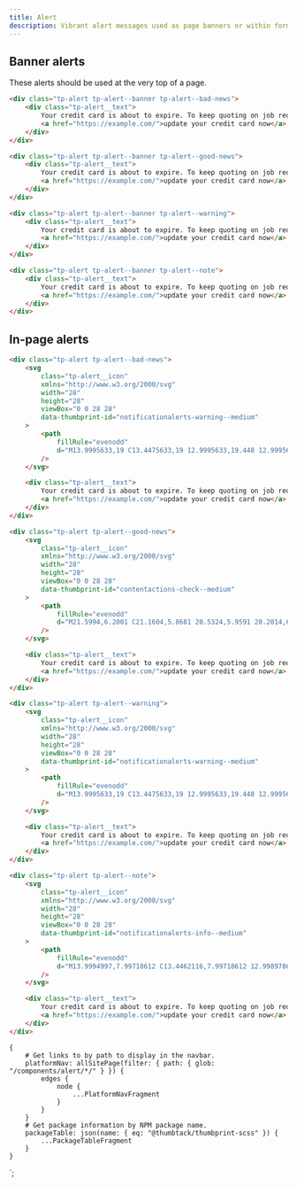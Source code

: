 ```yaml
---
title: Alert
description: Vibrant alert messages used as page banners or within forms.
---
```



<ComponentHeader data={props.data} />

## Banner alerts

These alerts should be used at the very top of a page.

```html
<div class="tp-alert tp-alert--banner tp-alert--bad-news">
    <div class="tp-alert__text">
        Your credit card is about to expire. To keep quoting on job requests please
        <a href="https://example.com/">update your credit card now</a>.
    </div>
</div>
```

```html
<div class="tp-alert tp-alert--banner tp-alert--good-news">
    <div class="tp-alert__text">
        Your credit card is about to expire. To keep quoting on job requests please
        <a href="https://example.com/">update your credit card now</a>.
    </div>
</div>
```

```html
<div class="tp-alert tp-alert--banner tp-alert--warning">
    <div class="tp-alert__text">
        Your credit card is about to expire. To keep quoting on job requests please
        <a href="https://example.com/">update your credit card now</a>.
    </div>
</div>
```

```html
<div class="tp-alert tp-alert--banner tp-alert--note">
    <div class="tp-alert__text">
        Your credit card is about to expire. To keep quoting on job requests please
        <a href="https://example.com/">update your credit card now</a>.
    </div>
</div>
```

## In-page alerts

```html
<div class="tp-alert tp-alert--bad-news">
    <svg
        class="tp-alert__icon"
        xmlns="http://www.w3.org/2000/svg"
        width="28"
        height="28"
        viewBox="0 0 28 28"
        data-thumbprint-id="notificationalerts-warning--medium"
    >
        <path
            fillRule="evenodd"
            d="M13.9995633,19 C13.4475633,19 12.9995633,19.448 12.9995633,20 C12.9995633,20.552 13.4475633,21 13.9995633,21 C14.5515633,21 14.9995633,20.552 14.9995633,20 C14.9995633,19.448 14.5515633,19 13.9995633,19 M13.9995633,9 C13.4475633,9 12.9995633,9.448 12.9995633,10 L12.9995633,15.997 C12.9995633,16.549 13.4475633,16.997 13.9995633,16.997 C14.5515633,16.997 14.9995633,16.549 14.9995633,15.997 L14.9995633,10 C14.9995633,9.448 14.5515633,9 13.9995633,9 M23.6805633,21.827 C23.2555633,22.562 22.4925633,23 21.6395633,23 L6.36056325,23 C5.50756325,23 4.74456325,22.562 4.31956325,21.827 C3.89756325,21.099 3.89556325,20.228 4.31456325,19.498 L11.9535633,6.182 C12.3785633,5.442 13.1435633,5 13.9995633,5 C14.8565633,5 15.6215633,5.442 16.0465633,6.182 L23.6855633,19.498 C24.1035633,20.228 24.1025633,21.099 23.6805633,21.827 M25.4195633,18.503 L17.7805633,5.187 C16.9945633,3.818 15.5815633,3 13.9995633,3 C12.4165633,3 11.0045633,3.818 10.2195633,5.187 L2.57956325,18.503 C1.80156325,19.859 1.80556325,21.476 2.58856325,22.829 C3.37456325,24.188 4.78556325,25 6.36056325,25 L21.6395633,25 C23.2135633,25 24.6235633,24.188 25.4115633,22.829 C26.1945633,21.476 26.1985633,19.859 25.4195633,18.503"
        />
    </svg>

    <div class="tp-alert__text">
        Your credit card is about to expire. To keep quoting on job requests please
        <a href="https://example.com/">update your credit card now</a>.
    </div>
</div>
```

```html
<div class="tp-alert tp-alert--good-news">
    <svg
        class="tp-alert__icon"
        xmlns="http://www.w3.org/2000/svg"
        width="28"
        height="28"
        viewBox="0 0 28 28"
        data-thumbprint-id="contentactions-check--medium"
    >
        <path
            fillRule="evenodd"
            d="M21.5994,6.2001 C21.1604,5.8681 20.5324,5.9591 20.2014,6.4001 L11.8204,17.5751 L7.6244,14.2191 C7.1944,13.8741 6.5654,13.9451 6.2184,14.3751 C5.8734,14.8061 5.9454,15.4361 6.3744,15.7811 L12.1804,20.4251 L21.7994,7.6001 C22.1314,7.1581 22.0414,6.5311 21.5994,6.2001"
        />
    </svg>

    <div class="tp-alert__text">
        Your credit card is about to expire. To keep quoting on job requests please
        <a href="https://example.com/">update your credit card now</a>.
    </div>
</div>
```

```html
<div class="tp-alert tp-alert--warning">
    <svg
        class="tp-alert__icon"
        xmlns="http://www.w3.org/2000/svg"
        width="28"
        height="28"
        viewBox="0 0 28 28"
        data-thumbprint-id="notificationalerts-warning--medium"
    >
        <path
            fillRule="evenodd"
            d="M13.9995633,19 C13.4475633,19 12.9995633,19.448 12.9995633,20 C12.9995633,20.552 13.4475633,21 13.9995633,21 C14.5515633,21 14.9995633,20.552 14.9995633,20 C14.9995633,19.448 14.5515633,19 13.9995633,19 M13.9995633,9 C13.4475633,9 12.9995633,9.448 12.9995633,10 L12.9995633,15.997 C12.9995633,16.549 13.4475633,16.997 13.9995633,16.997 C14.5515633,16.997 14.9995633,16.549 14.9995633,15.997 L14.9995633,10 C14.9995633,9.448 14.5515633,9 13.9995633,9 M23.6805633,21.827 C23.2555633,22.562 22.4925633,23 21.6395633,23 L6.36056325,23 C5.50756325,23 4.74456325,22.562 4.31956325,21.827 C3.89756325,21.099 3.89556325,20.228 4.31456325,19.498 L11.9535633,6.182 C12.3785633,5.442 13.1435633,5 13.9995633,5 C14.8565633,5 15.6215633,5.442 16.0465633,6.182 L23.6855633,19.498 C24.1035633,20.228 24.1025633,21.099 23.6805633,21.827 M25.4195633,18.503 L17.7805633,5.187 C16.9945633,3.818 15.5815633,3 13.9995633,3 C12.4165633,3 11.0045633,3.818 10.2195633,5.187 L2.57956325,18.503 C1.80156325,19.859 1.80556325,21.476 2.58856325,22.829 C3.37456325,24.188 4.78556325,25 6.36056325,25 L21.6395633,25 C23.2135633,25 24.6235633,24.188 25.4115633,22.829 C26.1945633,21.476 26.1985633,19.859 25.4195633,18.503"
        />
    </svg>

    <div class="tp-alert__text">
        Your credit card is about to expire. To keep quoting on job requests please
        <a href="https://example.com/">update your credit card now</a>.
    </div>
</div>
```

```html
<div class="tp-alert tp-alert--note">
    <svg
        class="tp-alert__icon"
        xmlns="http://www.w3.org/2000/svg"
        width="28"
        height="28"
        viewBox="0 0 28 28"
        data-thumbprint-id="notificationalerts-info--medium"
    >
        <path
            fillRule="evenodd"
            d="M13.9994997,7.99718612 C13.4462116,7.99718612 12.9989786,8.44540556 12.9989786,8.99767595 C12.9989786,9.54994633 13.4462116,9.99816577 13.9994997,9.99816577 C14.5537884,9.99816577 15.0000208,9.54994633 15.0000208,8.99767595 C15.0000208,8.44540556 14.5537884,7.99718612 13.9994997,7.99718612 M21.0741845,21.0745886 C17.1751537,24.9754984 10.8248463,24.9754984 6.92581553,21.0745886 C3.0227827,17.1736788 3.0227827,10.8265713 6.92581553,6.92566152 C10.8258468,3.02575219 17.1741532,3.0247517 21.0741845,6.92566152 C24.9772173,10.8265713 24.9772173,17.1736788 21.0741845,21.0745886 M22.4889213,5.51096891 C17.8084836,0.829677029 10.1915164,0.829677029 5.51107869,5.51096891 C0.829640438,10.1912603 0.829640438,17.8089898 5.51107869,22.4892812 C7.85029703,24.8304274 10.9258989,26 13.9994997,26 C17.0741011,26 20.1487024,24.8304274 22.4889213,22.4892812 C27.1703596,17.8089898 27.1703596,10.1912603 22.4889213,5.51096891 M13.9994997,11.9991454 C13.4462116,11.9991454 12.9989786,12.4473649 12.9989786,12.9996352 L12.9989786,19.0025742 C12.9989786,19.5548446 13.4462116,20.003064 13.9994997,20.003064 C14.5537884,20.003064 15.0000208,19.5548446 15.0000208,19.0025742 L15.0000208,12.9996352 C15.0000208,12.4473649 14.5537884,11.9991454 13.9994997,11.9991454"
        />
    </svg>

    <div class="tp-alert__text">
        Your credit card is about to expire. To keep quoting on job requests please
        <a href="https://example.com/">update your credit card now</a>.
    </div>
</div>
```

<ComponentFooter data={props.data} />

    {
        # Get links to by path to display in the navbar.
        platformNav: allSitePage(filter: { path: { glob: "/components/alert/*/" } }) {
            edges {
                node {
                    ...PlatformNavFragment
                }
            }
        }
        # Get package information by NPM package name.
        packageTable: json(name: { eq: "@thumbtack/thumbprint-scss" }) {
            ...PackageTableFragment
        }
    }
`;
